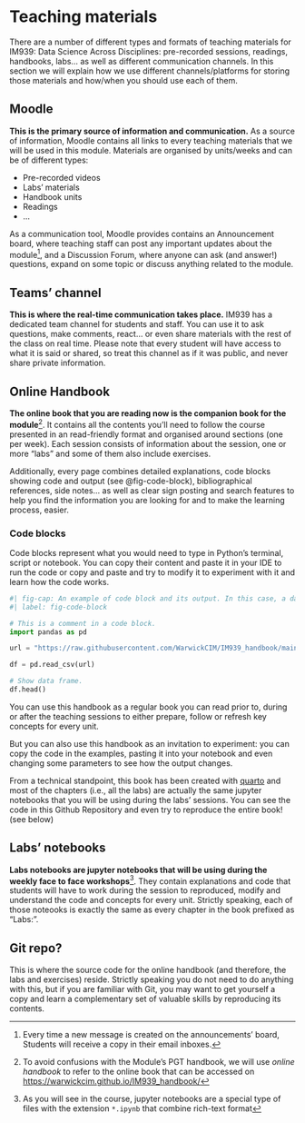 # Teaching materials {.unnumbered}

There are a number of different types and formats of teaching materials for IM939: Data Science Across Disciplines: pre-recorded sessions, readings, handbooks, labs... as well as different communication channels. In this section we will explain how we use different channels/platforms for storing those materials and how/when you should use each of them.


## Moodle

**This is the primary source of information and communication.** As a source of information, Moodle contains all links to every teaching materials that we will be used in this module. Materials are organised by units/weeks and can be of different types:

- Pre-recorded videos
- Labs' materials
- Handbook units
- Readings
- ...

As a communication tool, Moodle provides contains an Announcement board, where teaching staff can post any important updates about the module[^announcement], and a Discussion Forum, where anyone can ask (and answer!) questions, expand on some topic or discuss anything related to the module.


## Teams' channel

**This is where the real-time communication takes place.** IM939 has a dedicated team channel for students and staff.  You can use it to ask questions, make comments, react... or even share materials with the rest of the class on real time. Please note that every student will have access to what it is said or shared, so treat this channel as if it was public, and never share private information.

## Online Handbook

**The online book that you are reading now is the companion book for the module**[^handbook]. It contains all the contents you'll need to follow the course presented in an read-friendly format and organised around sections (one per week). Each session consists of information about the session, one or more "labs" and some of them also include exercises. 

Additionally, every page combines detailed explanations, code blocks showing code and output (see @fig-code-block), bibliographical references, side notes... as well as clear sign posting and search features to help you find the information you are looking for and to make the learning process, easier.

::: {.callout-note  collapse="false"}

### Code blocks

Code blocks represent what you would need to type in Python's terminal, script or notebook. You can copy their content and paste it in your IDE to run the code or copy and paste and try to modify it to experiment with it and learn how the code works.

```python
#| fig-cap: An example of code block and its output. In this case, a dataframe.
#| label: fig-code-block

# This is a comment in a code block.
import pandas as pd 

url = "https://raw.githubusercontent.com/WarwickCIM/IM939_handbook/main/content/labs/Lab_1/data/office_ratings.csv"

df = pd.read_csv(url)

# Show data frame.
df.head()

```
:::

You can use this handbook as a regular book you can read prior to, during or after the teaching sessions to either prepare, follow or refresh key concepts for every unit.

But you can also use this handbook as an invitation to experiment: you can copy the code in the examples, pasting it into your notebook and even changing some parameters to see how the output changes.

From a technical standpoint, this book has been created with [quarto](https://quarto.org) and most of the chapters (i.e., all the labs) are actually the same jupyter notebooks that you will be using during the labs' sessions. You can see the code in this Github Repository and even try to reproduce the entire book! (see below)

## Labs' notebooks

**Labs notebooks are jupyter notebooks that will be using during the weekly face to face workshops**[^ipynb]. They contain explanations and code that students will have to work during the session to reproduced, modify and understand the code and concepts for every unit. Strictly speaking, each of those noteooks is exactly the same as every chapter in the book prefixed as "Labs:".

## Git repo?

This is where the source code for the online handbook (and therefore, the labs and exercises) reside. Strictly speaking you do not need to do anything with this, but if you are familiar with Git, you may want to get yourself a copy and learn a complementary set of valuable skills by reproducing its contents.

[^announcement]: Every time a new message is created on the announcements' board, Students will receive a copy in their email inboxes.
[^handbook]: To avoid confusions with the Module's PGT handbook, we will use _online handbook_ to refer to the online book that can be accessed on <https://warwickcim.github.io/IM939_handbook/>
[^ipynb]: As you will see in the course, jupyter notebooks are a special type of files with the extension `*.ipynb` that combine rich-text format
